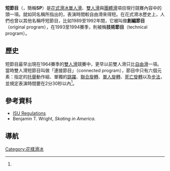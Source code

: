 {{noteTA
|1=zh-hk:花式溜冰; zh-tw:花式滑冰; zh-cn:花样滑冰; 
|2=zh-hk:溜冰; zh-hans:滑冰; zh-tw:滑冰;
|3=zh-hk:自由滑; zh-hans:自由滑; zh-tw:長曲項目;
|4=zh-hk:短節目; zh-hans:短节目; zh-tw:短曲項目;
|5=zh-hk:國際溜冰聯盟; zh-hans:国际滑冰联盟; zh-tw:國際滑冰總會;
}}
'''短節目'''（{{lang-en|'''Short Program'''}}，簡稱'''SP'''）是[[花式滑冰|花式滑冰]][[單人滑|單人滑]]、[[雙人滑|雙人滑]]與[[團體滑|團體滑]]項目現行競賽內容中的頭一項。就如同名稱所指出的，表演時間較自由滑來得短。在花式滑冰歷史上，人們也曾以其他名稱呼短節目，比如1989至1992年間，它被叫做'''創編節目'''（original program），在1993至1994賽季，則被稱'''技術節目'''（technical program）。

==歷史==
短節目最早出現在1964賽季的[[雙人滑|雙人滑]]競賽中，更早以前雙人滑只比[[自由滑|自由滑]]一項。當時雙人滑短節目叫做「連接節目」（connected program），節目中只有六個元素：指定的[[托举_(花样滑冰)|托舉]]動作組、單獨的[[花样滑冰的跳跃动作|跳躍]]、[[旋转_(花样滑冰)|聯合旋轉]]、[[旋转_(花样滑冰)|單人旋轉]]、[[死亡旋轉|死亡旋轉]]以及[[步法_(花样滑冰)|步法]]，並規定表演時間要在2分30秒以內<ref name=SM6312/>。

==參考資料==
{{Reflist|refs=

<ref name=SM6312>{{citation | title = New ISU Pair Program | work = Skating (magazine) | date = December 1963 }}</ref>



}}
* [https://web.archive.org/web/20120716180411/http://www.isu.org/vsite/vnavsite/page/directory/0,10853,4844-153889-171105-nav-list,00.html ISU Regulations]
* Benjamin T. Wright, ''Skating in America''.

==導航==
{{figure skating}}
[[Category:花樣滑冰|Category:花樣滑冰]]